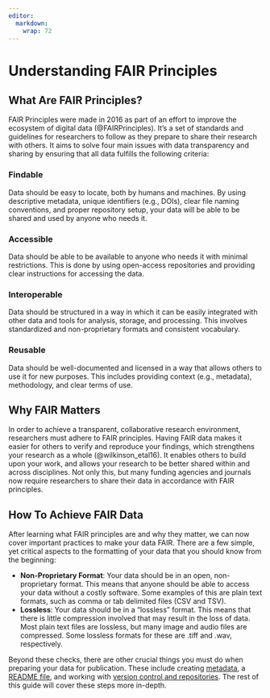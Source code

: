 ```yaml
---
editor:
  markdown:
    wrap: 72
---
```


# Understanding FAIR Principles {.unnumbered}

## What Are FAIR Principles?

FAIR Principles were made in 2016 as part of an effort to improve the
ecosystem of digital data (@FAIRPrinciples). It's a set of standards and
guidelines for researchers to follow as they prepare to share their
research with others. It aims to solve four main issues with data
transparency and sharing by ensuring that all data fulfills the
following criteria:

### Findable

Data should be easy to locate, both by humans and machines. By using
descriptive metadata, unique identifiers (e.g., DOIs), clear file naming
conventions, and proper repository setup, your data will be able to be
shared and used by anyone who needs it.

### Accessible

Data should be able to be available to anyone who needs it with minimal
restrictions. This is done by using open-access repositories and
providing clear instructions for accessing the data.

### Interoperable

Data should be structured in a way in which it can be easily integrated
with other data and tools for analysis, storage, and processing. This
involves standardized and non-proprietary formats and consistent
vocabulary.

### Reusable

Data should be well-documented and licensed in a way that allows others
to use it for new purposes. This includes providing context (e.g.,
metadata), methodology, and clear terms of use.

## Why FAIR Matters

In order to achieve a transparent, collaborative research environment,
researchers must adhere to FAIR principles. Having FAIR data makes it
easier for others to verify and reproduce your findings, which
strengthens your research as a whole (@wilkinson_etal16). It enables
others to build upon your work, and allows your research to be better
shared within and across disciplines. Not only this, but many funding
agencies and journals now require researchers to share their data in
accordance with FAIR principles.

## How To Achieve FAIR Data

After learning what FAIR principles are and why they matter, we can now
cover important practices to make your data FAIR. There are a few
simple, yet critical aspects to the formatting of your data that you
should know from the beginning:

-   **Non-Proprietary Format**: Your data should be in an open,
    non-proprietary format. This means that anyone should be able to
    access your data without a costly software. Some examples of this
    are plain text formats, such as comma or tab delimited files (CSV
    and TSV).
-   **Lossless**: Your data should be in a "lossless" format. This means
    that there is little compression involved that may result in the
    loss of data. Most plain text files are lossless, but many image and
    audio files are compressed. Some lossless formats for these are
    .tiff and .wav, respectively.

Beyond these checks, there are other crucial things you must do when
preparing your data for publication. These include creating
[metadata](metadata-guide.qmd), a [README file](readme-guide.qmd), and
working with [version control and
repositories](version-control-guide.qmd). The rest of this guide will
cover these steps more in-depth.